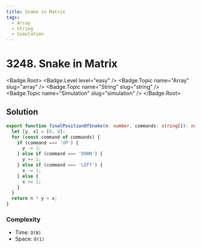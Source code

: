 ```yaml
---
title: Snake in Matrix
tags:
  - Array
  - String
  - Simulation
---
```


# 3248. Snake in Matrix

<Badge.Root>
  <Badge.Level level="easy" />
  <Badge.Topic name="Array" slug="array" />
  <Badge.Topic name="String" slug="string" />
  <Badge.Topic name="Simulation" slug="simulation" />
</Badge.Root>

## Solution

```typescript filename="solution.ts" copy
export function finalPositionOfSnake(n: number, commands: string[]): number {
  let [y, x] = [0, 0];
  for (const command of commands) {
    if (command === 'UP') {
      y -= 1;
    } else if (command === 'DOWN') {
      y += 1;
    } else if (command === 'LEFT') {
      x -= 1;
    } else {
      x += 1;
    }
  }
  return n * y + x;
}
```

### Complexity

- Time: `O(N)`
- Space: `O(1)`

<ProblemLink
  codingSite="leetcode"
  href="https://leetcode.com/problems/snake-in-matrix"
  title="Snake in Matrix"
/>
